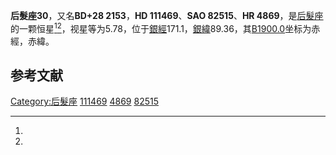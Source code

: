 {{Starbox begin
| name = 后髮座30
}}
{{Starbox observe
| epoch = [[J2000.0|J2000.0]]
| constell = [[后髮座|后髮座]]<ref name=SIMBAD>{{cite web
 | url=http://simbad.u-strasbg.fr/simbad/sim-id?Ident=HR+4869
 | title=Pulsating variable Star
 | publisher=Centre de Données astronomiques de Strasbourg
 | work=SIMBAD
 | accessdate=2012-07-13
 | archive-date=2016-03-18
 | archive-url=https://web.archive.org/web/20160318235733/http://simbad.u-strasbg.fr/simbad/sim-id?Ident=HR+4869
 | dead-url=no
 }}</ref><ref name=DATA>{{cite web
 | url=http://vizier.u-strasbg.fr/viz-bin/VizieR-5?-out.add=.&-source=5050&-corr=PK=HR&-out.max=9999&HR=4869
 | title=VizieR Detailed Page
 | accessdate=2012-07-13
 | archive-date=2016-03-04
 | archive-url=https://web.archive.org/web/20160304202906/http://vizier.u-strasbg.fr/viz-bin/VizieR-5?-out.add=.&-source=5050&-corr=PK=HR&-out.max=9999&HR=4869
 | dead-url=no
 }}</ref>
| 星官 = 
| ra = {{RA|12|49|17.4}}<ref name=SIMBAD /><ref name=DATA />
| dec = {{DEC|+27|33|8}}<ref name=SIMBAD /><ref name=DATA />
| appmag_v = 5.78<ref name=SIMBAD /><ref name=DATA />
}}
{{Starbox character
| class = A2V<ref name=SIMBAD /><ref name=DATA />
| b-v = 0.03<ref name=SIMBAD /><ref name=DATA />
| u-b = 0.06<ref name=SIMBAD /><ref name=DATA />
| r-i = <ref name=SIMBAD /><ref name=DATA />
| variable = 
}}
{{Starbox astrometry
| radial_v = 0.06
| prop_mo_ra = 0
| parallax = 
| p_error = 
}}
{{Starbox catalog
| names =BD+28 2153，[[SAO星表|SAO]] 82515，[[HD星表|HD]] 111469，[[HR星表|HR]] 4869}}
{{Starbox reference |Simbad=HR+4869}}
{{Starbox end}}

'''后髮座30'''，又名'''BD+28 2153'''，'''HD 111469'''、'''SAO 82515'''、'''HR 4869'''，是[[后髮座|后髮座]]的一颗恒星<ref name=SIMBAD /><ref name=DATA />，视星等为5.78，位于[[銀道座標系|銀經]]171.1，[[銀道座標系|銀緯]]89.36，其[[B1900.0|B1900.0]]坐标为赤經{{RA|12|44|25.1}}，赤緯{{DEC|+28|89.36|49}}。

== 参考文献 ==
{{reflist}}

{{star-stub}}

{{后髮座恒星}}
[[Category:后髮座|Category:后髮座]]
[[Category:HD和HDE天體|111469]]
[[Category:HR天體|4869]]
[[Category:SAO天體|82515]]